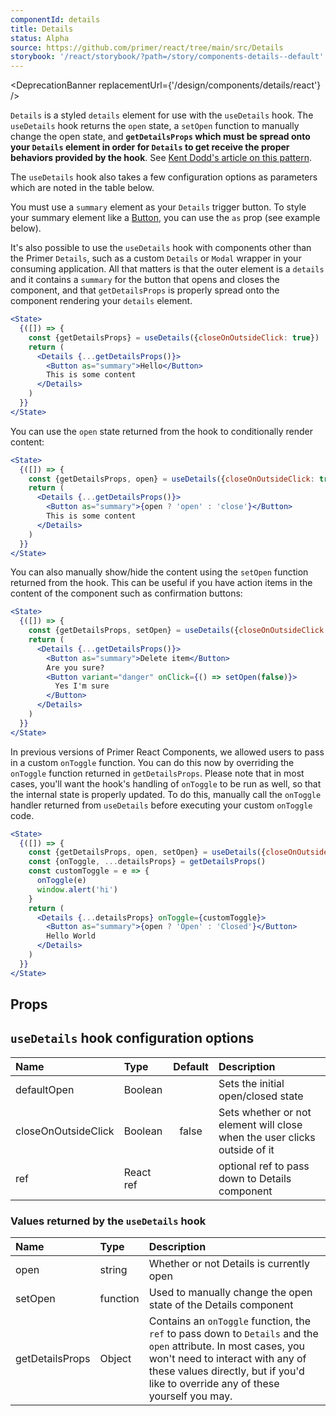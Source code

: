 ```yaml
---
componentId: details
title: Details
status: Alpha
source: https://github.com/primer/react/tree/main/src/Details
storybook: '/react/storybook/?path=/story/components-details--default'
---
```



<DeprecationBanner replacementUrl={'/design/components/details/react'} />

`Details` is a styled `details` element for use with the `useDetails` hook. The `useDetails` hook returns the `open` state, a `setOpen` function to manually change the open state, and **`getDetailsProps` which must be spread onto your `Details` element in order for `Details` to get receive the proper behaviors provided by the hook**. See [Kent Dodd's article on this pattern](https://kentcdodds.com/blog/how-to-give-rendering-control-to-users-with-prop-getters).

The `useDetails` hook also takes a few configuration options as parameters which are noted in the table below.

You must use a `summary` element as your `Details` trigger button. To style your summary element like a [Button](./Button), you can use the `as` prop (see example below).

It's also possible to use the `useDetails` hook with components other than the Primer `Details`, such as a custom `Details` or `Modal` wrapper in your consuming application. All that matters is that the outer element is a `details` and it contains a `summary` for the button that opens and closes the component, and that `getDetailsProps` is properly spread onto the component rendering your `details` element.

```jsx live
<State>
  {([]) => {
    const {getDetailsProps} = useDetails({closeOnOutsideClick: true})
    return (
      <Details {...getDetailsProps()}>
        <Button as="summary">Hello</Button>
        This is some content
      </Details>
    )
  }}
</State>
```

You can use the `open` state returned from the hook to conditionally render content:

```jsx live
<State>
  {([]) => {
    const {getDetailsProps, open} = useDetails({closeOnOutsideClick: true})
    return (
      <Details {...getDetailsProps()}>
        <Button as="summary">{open ? 'open' : 'close'}</Button>
        This is some content
      </Details>
    )
  }}
</State>
```

You can also manually show/hide the content using the `setOpen` function returned from the hook. This can be useful if you have action items in the content of the component such as confirmation buttons:

```jsx live
<State>
  {([]) => {
    const {getDetailsProps, setOpen} = useDetails({closeOnOutsideClick: true})
    return (
      <Details {...getDetailsProps()}>
        <Button as="summary">Delete item</Button>
        Are you sure?
        <Button variant="danger" onClick={() => setOpen(false)}>
          Yes I'm sure
        </Button>
      </Details>
    )
  }}
</State>
```

In previous versions of Primer React Components, we allowed users to pass in a custom `onToggle` function. You can do this now by overriding the `onToggle` function returned in `getDetailsProps`. Please note that in most cases, you'll want the hook's handling of `onToggle` to be run as well, so that the internal state is properly updated. To do this, manually call the `onToggle` handler returned from `useDetails` before executing your custom `onToggle` code.

```jsx live
<State>
  {([]) => {
    const {getDetailsProps, open, setOpen} = useDetails({closeOnOutsideClick: true})
    const {onToggle, ...detailsProps} = getDetailsProps()
    const customToggle = e => {
      onToggle(e)
      window.alert('hi')
    }
    return (
      <Details {...detailsProps} onToggle={customToggle}>
        <Button as="summary">{open ? 'Open' : 'Closed'}</Button>
        Hello World
      </Details>
    )
  }}
</State>
```

## Props

<ComponentProps data={data} />

## `useDetails` hook configuration options

| Name                | Type      | Default | Description                                                               |
| :------------------ | :-------- | :-----: | :------------------------------------------------------------------------ |
| defaultOpen         | Boolean   |         | Sets the initial open/closed state                                        |
| closeOnOutsideClick | Boolean   |  false  | Sets whether or not element will close when the user clicks outside of it |
| ref                 | React ref |         | optional ref to pass down to Details component                            |

### Values returned by the `useDetails` hook

| Name            | Type     | Description                                                                                                                                                                                                                              |
| :-------------- | :------- | :--------------------------------------------------------------------------------------------------------------------------------------------------------------------------------------------------------------------------------------- |
| open            | string   | Whether or not Details is currently open                                                                                                                                                                                                 |
| setOpen         | function | Used to manually change the open state of the Details component                                                                                                                                                                          |
| getDetailsProps | Object   | Contains an `onToggle` function, the `ref` to pass down to `Details` and the `open` attribute. In most cases, you won't need to interact with any of these values directly, but if you'd like to override any of these yourself you may. |
